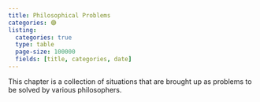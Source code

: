```yaml
---
title: Philosophical Problems
categories: 🟣
listing: 
  categories: true
  type: table
  page-size: 100000
  fields: [title, categories, date]
---
```


This chapter is a collection of situations that are brought up as problems to be 
solved by various philosophers.
